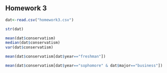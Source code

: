 ## Homework 3

<!--
You can use the example3.Rmd or other files to find examples
of the codes you'll need to use to complete this assignment. I strongly
urge you to copy and paste relevant code that you know works from my
examples or instructions and then edit that code so you're working
with the appropriate variables for the homework.
-->

<!--
Set the working directory.
No Rchunk is needed to accomplish this.
-->

<!--
Read in the homework3.csv data. For each of the following steps you
should preface your R commands with some plain English explanation.
-->

```{r}
dat<-read.csv("homework3.csv")
```


<!--
Check the structure of the data.
-->

```{r}
str(dat)
```

<!--
Find the mean, median, and standard deviation using the sd() function
for the overall level of conservatism.
-->

```{r}
mean(dat$conservatism)
median(dat$conservatism)
var(dat$conservatism)
```

<!--
Find the mean level of support for freshmen only.
-->

```{r}
mean(dat$conservatism[dat$year=="freshman"])
```

<!--
Find the mean level of support for male business students only.
-->

```{r}
mean(dat$conservatism[dat$year=="sophomore" & dat$major=="business"])
```